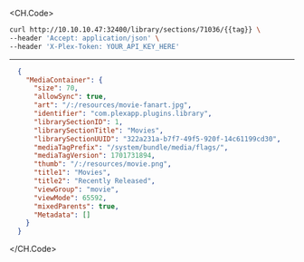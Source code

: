 
<CH.Code>
```bash Example Request
curl http://10.10.10.47:32400/library/sections/71036/{{tag}} \
--header 'Accept: application/json' \
--header 'X-Plex-Token: YOUR_API_KEY_HERE'
```
---

```json Example Response
  {
    "MediaContainer": {
      "size": 70,
      "allowSync": true,
      "art": "/:/resources/movie-fanart.jpg",
      "identifier": "com.plexapp.plugins.library",
      "librarySectionID": 1,
      "librarySectionTitle": "Movies",
      "librarySectionUUID": "322a231a-b7f7-49f5-920f-14c61199cd30",
      "mediaTagPrefix": "/system/bundle/media/flags/",
      "mediaTagVersion": 1701731894,
      "thumb": "/:/resources/movie.png",
      "title1": "Movies",
      "title2": "Recently Released",
      "viewGroup": "movie",
      "viewMode": 65592,
      "mixedParents": true,
      "Metadata": []
    }
  }
```
</CH.Code>
